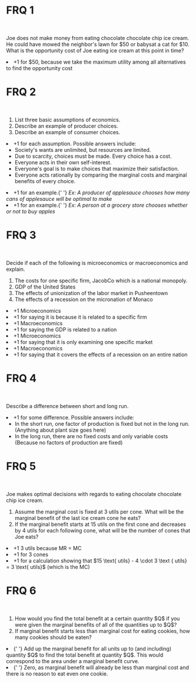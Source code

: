 # FRQ 1

<br />

Joe does not make money from eating chocolate chocolate chip ice cream. He could have mowed the neighbor's lawn for &#36;50 or babysat a cat for &#36;10. What is the opportunity cost of Joe eating ice cream at this point in time?

<FRQ num={1} totalPoints={1}>
  <FRQCheck points={1}>
    <li>
      +1 for $50, because we take the maximum utility among all alternatives to
      find the opportunity cost
    </li>
  </FRQCheck>
</FRQ>

# FRQ 2

<br />

<ol className="alpha-list-mdx">
  <li> List three basic assumptions of economics. </li>
  <li> Describe an example of producer choices. </li>
  <li> Describe an example of consumer choices. </li>
</ol>

<FRQ num={2} totalPoints={3}>
  <FRQCheck points={1}>
    <li>
      +1 for each assumption. Possible answers include:
      <ul>
        <li> Society's wants are unlimited, but resources are limited. </li>
        <li>Due to scarcity, choices must be made. Every choice has a cost.</li>
        <li> Everyone acts in their own self-interest. </li>
        <li>
          Everyone's goal is to make choices that maximize their satisfaction.
        </li>
        <li>
          Everyone acts rationally by comparing the marginal costs and marginal
          benefits of every choice.
        </li>
      </ul>
    </li>
  </FRQCheck>
  <FRQCheck points={1}>
    <li>
      +1 for an example.{' '}
      <i>
        Ex: A producer of applesauce chooses how many cans of applesauce will be
        optimal to make
      </i>
    </li>
  </FRQCheck>
  <FRQCheck points={1}>
    <li>
      +1 for an example.{' '}
      <i>
        Ex: A person at a grocery store chooses whether or not to buy apples
      </i>
    </li>
  </FRQCheck>
</FRQ>

# FRQ 3

<br />

Decide if each of the following is microeconomics or macroeconomics and explain.

<ol className="alpha-list-mdx">
  <li>
    The costs for one specific firm, JacobCo which is a national monopoly.
  </li>
  <li> GDP of the United States </li>
  <li> The effects of unionization of the labor market in Pusheentown </li>
  <li> The effects of a recession on the micronation of Monaco </li>
</ol>

<FRQ num={3} totalPoints={8}>
  <FRQCheck points={2}>
    <li> +1 Microeconomics </li>
    <li> +1 for saying it is because it is related to a specific firm </li>
  </FRQCheck>
  <FRQCheck points={2}>
    <li> +1 Macroeconomics </li>
    <li> +1 for saying the GDP is related to a nation </li>
  </FRQCheck>
  <FRQCheck points={2}>
    <li> +1 Microeconomics </li>
    <li> +1 for saying that it is only examining one specific market </li>
  </FRQCheck>
  <FRQCheck points={2}>
    <li> +1 Macroeconomics </li>
    <li>
      +1 for saying that it covers the effects of a recession on an entire
      nation
    </li>
  </FRQCheck>
</FRQ>

# FRQ 4

<br />

Describe a difference between short and long run.

<FRQ num={4} totalPoints={1}>
  <FRQCheck points={1}>
    <li>
      +1 for some difference. Possible answers include:
      <ul>
        <li>
          In the short run, one factor of production is fixed but not in the
          long run. (Anything about plant size goes here)
        </li>
        <li>
          In the long run, there are no fixed costs and only variable costs
          (Because no factors of production are fixed)
        </li>
      </ul>
    </li>
  </FRQCheck>
</FRQ>

# FRQ 5

<br />

Joe makes optimal decisions with regards to eating chocolate chocolate chip ice cream.

<ol className="alpha-list-mdx">
  <li>
    Assume the marginal cost is fixed at 3 utils per cone. What will be the
    marginal benefit of the last ice cream cone he eats?
  </li>
  <li>
    If the marginal benefit starts at 15 utils on the first cone and decreases
    by 4 utils for each following cone, what will be the number of cones that
    Joe eats?
  </li>
</ol>
<FRQ num={5} totalPoints={3}>
  <FRQCheck points={1}>
    <li> +1 3 utils because MR = MC </li>
  </FRQCheck>
  <FRQCheck points={2}>
    <li> +1 for 3 cones </li>
    <li>
      +1 for a calculation showing that $15 \text{ utils} - 4 \cdot 3 \text
      { utils} = 3 \text{ utils}$ (which is the MC)
    </li>
  </FRQCheck>
</FRQ>

# FRQ 6

<br />

<ol className="alpha-list-mdx">
  <li>
    How would you find the total benefit at a certain quantity $Q$ if you were
    given the marginal benefits of all of the quantities up to $Q$?
  </li>
  <li>
    If marginal benefit starts less than marginal cost for eating cookies, how
    many cookies should be eaten?
  </li>
</ol>

<FRQ num={6} totalPoints={2}>
  <FRQCheck points={1}>
    <li>
      {' '}
      Add up the marginal benefit for all units up to (and including) quantity $Q$
      to find the total benefit at quantity $Q$. This would correspond to the area
      under a marginal benefit curve.
    </li>
  </FRQCheck>
  <FRQCheck points={1}>
    <li>
      {' '}
      Zero, as marginal benefit will already be less than marginal cost and there
      is no reason to eat even one cookie.
    </li>
  </FRQCheck>
</FRQ>

